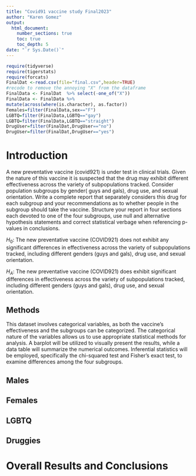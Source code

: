 ```yaml
---
title: "Covid91 vaccine study Final2023"
author: "Karen Gomez"
output: 
  html_document:
    number_sections: true
    toc: true
    toc_depth: 5
date: "`r Sys.Date()`" 
---
```


```r
require(tidyverse)
require(tigerstats)
require(forcats)
FinalDat <-read.csv(file="final.csv",header=TRUE)
#recode to remove the annoying "X" from the dataframe
FinalData <- FinalDat  %>% select(-one_of("X"))
FinalData <- FinalData %>%
mutate(across(where(is.character), as.factor))
Females=filter(FinalData,sex=="F")
LGBTQ=filter(FinalData,LGBTQ=="gay")
LGBTQ=filter(FinalData,LGBTQ=="straight")
DrugUser=filter(FinalDat,DrugUser=="no")
DrugUser=filter(FinalDat,DrugUser=="yes")
```

# Introduction

A new  preventative vaccine (covid921) is under test in clinical trials. Given the nature of this vaccine it is suspected that the drug may exhibit different effectiveness across the variety of subpopulations tracked. Consider population subgroups by gender( guys and gals), drug use, and sexual orientation. Write a complete report that separately considers this drug for each subgroup and your recommendations as to whether people in the subgroup should take the vaccine. Structure your report in four sections each devoted to one of the four subgroups, use null and alternative hypothesis statements and correct statistical verbage when referencing p-values in conclusions.

$H_0$: The new preventative vaccine (COVID921) does not exhibit any significant differences in effectiveness across the variety of subpopulations tracked, including different genders (guys and gals), drug use, and sexual orientation.

$H_A$: The new preventative vaccine (COVID921) does exhibit significant differences in effectiveness across the variety of subpopulations tracked, including different genders (guys and gals), drug use, and sexual orientation.

## Methods

This dataset involves categorical variables, as both the vaccine's effectiveness and the subgroups can be categorized. The categorical nature of the variables allows us to use appropriate statistical methods for analysis. A barplot will be utilized to visually present the results, while a data table will summarize the numerical outcomes. Inferential statistics will be employed, specifically the chi-squared test and Fisher's exact test, to examine differences among the four subgroups.

## Males


## Females


## LGBTQ



## Druggies


# Overall Results and Conclusions